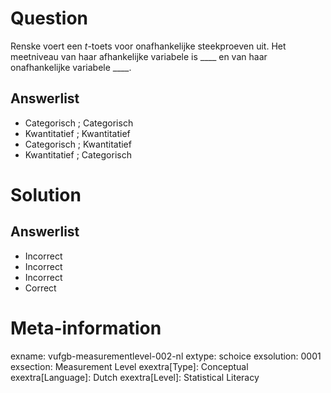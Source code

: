 Question
========
  
Renske voert een *t*-toets voor onafhankelijke steekproeven uit. Het meetniveau van haar afhankelijke variabele is ____ en van haar onafhankelijke variabele ____.

  
Answerlist
----------
* Categorisch ; Categorisch
* Kwantitatief ; Kwantitatief
* Categorisch ; Kwantitatief
* Kwantitatief ; Categorisch

Solution
========
  
Answerlist
----------
* Incorrect
* Incorrect
* Incorrect
* Correct

Meta-information
================
exname: vufgb-measurementlevel-002-nl
extype: schoice
exsolution: 0001
exsection: Measurement Level
exextra[Type]: Conceptual
exextra[Language]: Dutch
exextra[Level]: Statistical Literacy